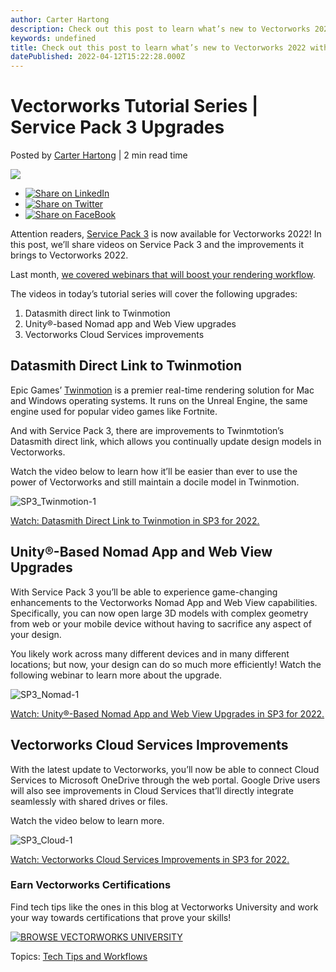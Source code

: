 ```yaml
---
author: Carter Hartong
description: Check out this post to learn what’s new to Vectorworks 2022 with Service Pack 3.
keywords: undefined
title: Check out this post to learn what’s new to Vectorworks 2022 with Service Pack 3. 
datePublished: 2022-04-12T15:22:28.000Z
---
```

  

# Vectorworks Tutorial Series | Service Pack 3 Upgrades

 Posted by [Carter Hartong](https://blog.vectorworks.net/author/carter-hartong) | 2 min read time 

![](https://blog.vectorworks.net/hubfs/Blog%20Images/220412_%20Tutorial%20Series%20sP3/SP3_Nomad-1.png) 

* [![Share on LinkedIn](https://2659751.fs1.hubspotusercontent-na1.net/hubfs/2659751/michaelDemo/share-LI.png)](http://www.linkedin.com/shareArticle?mini=true&url=https%3A%2F%2Fblog.vectorworks.net%2Flearn-more-about-the-new-service-pack-upgrades-with-tutorial-videos)
* [![Share on Twitter](https://2659751.fs1.hubspotusercontent-na1.net/hubfs/2659751/michaelDemo/share-TW.png)](https://www.twitter.com/share?text=Vectorworks%20Tutorial%20Series%20|%20Service%20Pack%203%20Upgrades&url=https%3A%2F%2Fblog.vectorworks.net%2Flearn-more-about-the-new-service-pack-upgrades-with-tutorial-videos&via=PMGTweets)
* [![Share on FaceBook](https://2659751.fs1.hubspotusercontent-na1.net/hubfs/2659751/michaelDemo/share-FB.png)](https://www.facebook.com/sharer/sharer.php?u=https%3A%2F%2Fblog.vectorworks.net%2Flearn-more-about-the-new-service-pack-upgrades-with-tutorial-videos)

Attention readers, [Service Pack 3](../../../net/vectorworks/blog/service-pack-3-now-available-for-vectorworks-2022.html) is now available for Vectorworks 2022! In this post, we’ll share videos on Service Pack 3 and the improvements it brings to Vectorworks 2022.

Last month, [we covered webinars that will boost your rendering workflow](../../../net/vectorworks/blog/vectorworks-webinars-on-rendering.html). 

The videos in today’s tutorial series will cover the following upgrades:

1. Datasmith direct link to Twinmotion
2. Unity®-based Nomad app and Web View upgrades
3. Vectorworks Cloud Services improvements

## Datasmith Direct Link to Twinmotion

Epic Games’ [Twinmotion](../../../net/vectorworks/blog/your-guide-to-rendering-with-twinmotion.html) is a premier real-time rendering solution for Mac and Windows operating systems. It runs on the Unreal Engine, the same engine used for popular video games like Fortnite.

And with Service Pack 3, there are improvements to Twinmtotion’s Datasmith direct link, which allows you continually update design models in Vectorworks.

Watch the video below to learn how it’ll be easier than ever to use the power of Vectorworks and still maintain a docile model in Twinmotion.

![SP3_Twinmotion-1](https://blog.vectorworks.net/hs-fs/hubfs/Blog%20Images/220412_%20Tutorial%20Series%20sP3/SP3_Twinmotion-1.png?width=1440&name=SP3_Twinmotion-1.png)

[Watch: Datasmith Direct Link to Twinmotion in SP3 for 2022.](https://university.vectorworks.net/course/view.php?id=2034)

## Unity®-Based Nomad App and Web View Upgrades

With Service Pack 3 you’ll be able to experience game-changing enhancements to the Vectorworks Nomad App and Web View capabilities. Specifically, you can now open large 3D models with complex geometry from web or your mobile device without having to sacrifice any aspect of your design.

You likely work across many different devices and in many different locations; but now, your design can do so much more efficiently! Watch the following webinar to learn more about the upgrade.

![SP3_Nomad-1](https://blog.vectorworks.net/hs-fs/hubfs/Blog%20Images/220412_%20Tutorial%20Series%20sP3/SP3_Nomad-1.png?width=3584&name=SP3_Nomad-1.png)

[Watch: Unity®-Based Nomad App and Web View Upgrades in SP3 for 2022.](https://university.vectorworks.net/course/view.php?id=2035)

## Vectorworks Cloud Services Improvements

With the latest update to Vectorworks, you’ll now be able to connect Cloud Services to Microsoft OneDrive through the web portal. Google Drive users will also see improvements in Cloud Services that’ll directly integrate seamlessly with shared drives or files.

Watch the video below to learn more.

![SP3_Cloud-1](https://blog.vectorworks.net/hs-fs/hubfs/Blog%20Images/220412_%20Tutorial%20Series%20sP3/SP3_Cloud-1.png?width=3584&name=SP3_Cloud-1.png)

[Watch: Vectorworks Cloud Services Improvements in SP3 for 2022.](https://university.vectorworks.net/course/view.php?id=2036)

### Earn Vectorworks Certifications

Find tech tips like the ones in this blog at Vectorworks University and work your way towards certifications that prove your skills!

[![BROWSE VECTORWORKS UNIVERSITY](https://no-cache.hubspot.com/cta/default/3018241/80cc3a4d-d8da-4e1e-87d3-d9a3e929e246.png)](https://cta-redirect.hubspot.com/cta/redirect/3018241/80cc3a4d-d8da-4e1e-87d3-d9a3e929e246) 

 Topics: [Tech Tips and Workflows](https://blog.vectorworks.net/topic/tech-tips-and-workflows) 

  